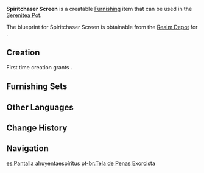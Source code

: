 {{Furnishing Infobox
|id             = 363316
|image          = Item Spiritchaser Screen.png
|category       = Ornaments
|subcategory    = Utensil
|quality        = 3
|adeptal_energy = 60
|load           = 85
|reduced_load   = 64
|description    = An exquisite racket made from [[Maple Wood]]. It originally had a symbolic meaning of "warding off evil spirits," but is now better known as a kind of accessory. If you find a partner and a special ball, you can use them to play a ball game that is local to [[Inazuma]]. According to tradition, the winner can paint on the face of the loser with a brush. That is why you can always see a few children with ink on their faces at festivals.
|blueprint      = Realm Depot
}}
'''Spiritchaser Screen''' is a creatable [[Furnishing]] item that can be used in the [[Serenitea Pot]].

The blueprint for Spiritchaser Screen is obtainable from the [[Realm Depot]] for {{Item|Realm Currency|24|x=160}}.

==Creation==
First time creation grants {{Item|Trust|24|x=60}}.
{{Recipe
|type = Creation
|time = 14h
|Maple Wood = 4
|Fabric = 4
|Red Dye = 4
|sort = Maple Wood;Fabric;Red Dye
}}

==Furnishing Sets==
{{Craft Usage}}

==Other Languages==
{{Other Languages
|default_hidden = 1
|en      = Spiritchaser Screen
|zhs     = 驱鬼之羽屏
|zhs_rm  = Qū Guǐ zhī Yǔ Píng
|zht     = 驅鬼之羽屏
|zht_rm  = Qū Guǐ zhī Yǔ Píng
|ja      = 魔除けの羽子板
|ja_rm   = Mayoke no Hagoita
|ko      = 구마의 하고이타
|ko_rm   = Guma-ui Hagoita
|es      = Pantalla ahuyentaespíritus
|fr      = Écran chasse-esprit
|ru      = Ширма охотника на духов
|th      = ไม้ตีไล่วิญญาณ
|th_rm   = 
|vi      = Vợt Đuổi Quỷ
|de      = Exzorzismusschirm
|id      = Tirai Pengusir Roh Jahat
|pt      = Tela de Penas Exorcista
|tr      = Ruh Avcısı Raketi
|it      = Racchetta cacciaspiriti
}}

==Change History==
{{Change History|2.2}}

==Navigation==
{{Furnishing Navbox|interior}}

[[es:Pantalla ahuyentaespíritus]]
[[pt-br:Tela de Penas Exorcista]]